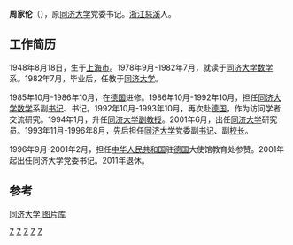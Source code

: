 '''周家伦'''（{{bd|1948年|8月18日}}），原[[同济大学|同济大学]]党委书记。[[浙江|浙江]][[慈溪|慈溪]]人。

==工作简历==

1948年8月18日，生于[[上海市|上海市]]。1978年9月-1982年7月，就读于[[同济大学|同济大学]][[数学|数学]]系。1982年7月，毕业后，任教于[[同济大学|同济大学]]。

1985年10月-1986年10月，在[[德国|德国]]进修。1986年10月-1992年10月，担任[[同济大学|同济大学]][[数学|数学]]系副[[书记|书记]]、书记。1992年10月-1993年10月，再次赴[[德国|德国]]，作为访问学者交流研究。1994年1月，升任[[同济大学|同济大学]][[副教授|副教授]]。2001年6月，出任[[同济大学|同济大学]]研究员。1993年11月-1996年8月，先后担任[[同济大学|同济大学]]党委副[[书记|书记]]、副[[校长|校长]]。

1996年9月-2001年2月，担任[[中华人民共和国|中华人民共和国]]驻[[德国|德国]]大使馆教育处参赞。2001年起出任同济大学党委书记。2011年退休。

==参考==
[http://photo.tongji.edu.cn/viewphoto.aspx?photoid=834 同济大学 图片库]{{dead link|date=2017年12月 |bot=InternetArchiveBot |fix-attempted=yes }}

[[Category:同济大学教授|Z]]
[[Category:同济大学校友|Z]]
[[Category:宁波人|Z]]
[[Category:慈溪人|Z]]
[[Category:上海人|Z]]